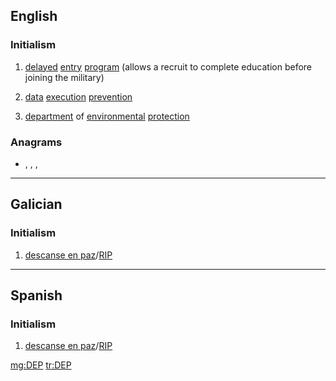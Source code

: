 {{also|dep|Dep|dép|dep.|đẹp}}
==English==

===Initialism===
{{rfc-header|Initialism}}
{{en-initialism}}

# {{lb|en|US|military}} [[delayed]] [[entry]] [[program]] (allows a recruit to complete education before joining the military)
# {{lb|en|computing}} [[data]] [[execution]] [[prevention]]
# [[department]] of [[environmental]] [[protection]]

===Anagrams===
* {{l|en|EDP}}, {{l|en|PDE}}, {{l|en|ped}}, {{l|en|PED}}

----

==Galician==

===Initialism===
{{rfc-header|Initialism}}
{{head|gl|initialism}}

# [[descanse en paz]]/[[RIP]]

----

==Spanish==

===Initialism===
{{rfc-header|Initialism}}
{{head|es|initialism}}

# [[descanse en paz]]/[[RIP]]

[[mg:DEP]]
[[tr:DEP]]